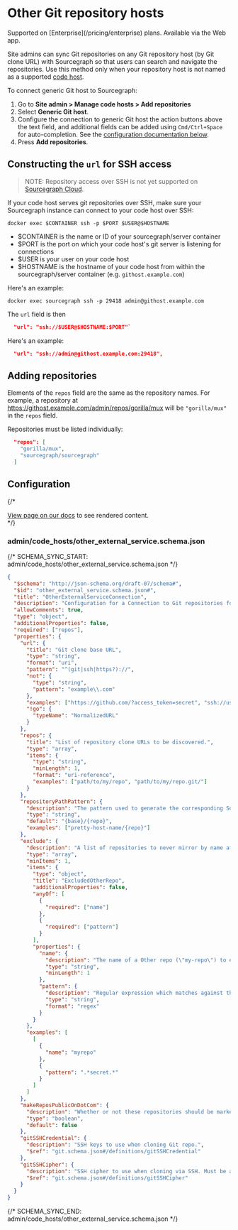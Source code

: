 # Other Git repository hosts

<TierCallout>
  Supported on [Enterprise](/pricing/enterprise) plans.
  <user>
    Available via the Web app.
  </user>
</TierCallout>

Site admins can sync Git repositories on any Git repository host (by Git clone URL) with Sourcegraph so that users can search and navigate the repositories. Use this method only when your repository host is not named as a supported [code host](/admin/code_hosts/).

To connect generic Git host to Sourcegraph:

1. Go to **Site admin > Manage code hosts > Add repositories**
1. Select **Generic Git host**.
1. Configure the connection to generic Git host the action buttons above the text field, and additional fields can be added using `Cmd/Ctrl+Space` for auto-completion. See the [configuration documentation below](#configuration).
1. Press **Add repositories**.

## Constructing the `url` for SSH access

>NOTE: Repository access over SSH is not yet supported on [Sourcegraph Cloud](/cloud/).

If your code host serves git repositories over SSH, make sure your Sourcegraph instance can connect to your code host over SSH:

```
docker exec $CONTAINER ssh -p $PORT $USER@$HOSTNAME
```

- $CONTAINER is the name or ID of your sourcegraph/server container
- $PORT is the port on which your code host's git server is listening for connections
- $USER is your user on your code host
- $HOSTNAME is the hostname of your code host from within the sourcegraph/server container (e.g. `githost.example.com`)

Here's an example:

```
docker exec sourcegraph ssh -p 29418 admin@githost.example.com
```

The `url` field is then

```json
  "url": "ssh://$USER@$HOSTNAME:$PORT"`
```

Here's an example:

```json
  "url": "ssh://admin@githost.example.com:29418",
```

## Adding repositories

Elements of the `repos` field are the same as the repository names. For example, a repository at https://githost.example.com/admin/repos/gorilla/mux will be `"gorilla/mux"` in the `repos` field.

Repositories must be listed individually:

```json
  "repos": [
    "gorilla/mux",
    "sourcegraph/sourcegraph"
  ]
```

## Configuration

{/* <div markdown-func=jsonschemadoc jsonschemadoc:path="admin/code_hosts/other_external_service.schema.json">[View page on our docs](/admin/code_hosts/other) to see rendered content.</div> */}

### admin/code_hosts/other_external_service.schema.json

{/* SCHEMA_SYNC_START: admin/code_hosts/other_external_service.schema.json */}
```json
{
  "$schema": "http://json-schema.org/draft-07/schema#",
  "$id": "other_external_service.schema.json#",
  "title": "OtherExternalServiceConnection",
  "description": "Configuration for a Connection to Git repositories for which an external service integration isn't yet available.",
  "allowComments": true,
  "type": "object",
  "additionalProperties": false,
  "required": ["repos"],
  "properties": {
    "url": {
      "title": "Git clone base URL",
      "type": "string",
      "format": "uri",
      "pattern": "^(git|ssh|https?)://",
      "not": {
        "type": "string",
        "pattern": "example\\.com"
      },
      "examples": ["https://github.com/?access_token=secret", "ssh://user@host.xz:2333/", "git://host.xz:2333/"],
      "!go": {
        "typeName": "NormalizedURL"
      }
    },
    "repos": {
      "title": "List of repository clone URLs to be discovered.",
      "type": "array",
      "items": {
        "type": "string",
        "minLength": 1,
        "format": "uri-reference",
        "examples": ["path/to/my/repo", "path/to/my/repo.git/"]
      }
    },
    "repositoryPathPattern": {
      "description": "The pattern used to generate the corresponding Sourcegraph repository name for the repositories. In the pattern, the variable \"{base}\" is replaced with the Git clone base URL host and path, and \"{repo}\" is replaced with the repository path taken from the `repos` field.\n\nFor example, if your Git clone base URL is https://git.example.com/repos and `repos` contains the value \"my/repo\", then a repositoryPathPattern of \"{base}/{repo}\" would mean that a repository at https://git.example.com/repos/my/repo is available on Sourcegraph at https://sourcegraph.example.com/git.example.com/repos/my/repo.\n\nIt is important that the Sourcegraph repository name generated with this pattern be unique to this code host. If different code hosts generate repository names that collide, Sourcegraph's behavior is undefined.\n\nNote: These patterns are ignored if using src-expose / src-serve.",
      "type": "string",
      "default": "{base}/{repo}",
      "examples": ["pretty-host-name/{repo}"]
    },
    "exclude": {
      "description": "A list of repositories to never mirror by name after applying repositoryPathPattern. Supports excluding by exact name ({\"name\": \"myrepo\"}) or regular expression ({\"pattern\": \".*secret.*\"}).",
      "type": "array",
      "minItems": 1,
      "items": {
        "type": "object",
        "title": "ExcludedOtherRepo",
        "additionalProperties": false,
        "anyOf": [
          {
            "required": ["name"]
          },
          {
            "required": ["pattern"]
          }
        ],
        "properties": {
          "name": {
            "description": "The name of a Other repo (\"my-repo\") to exclude from mirroring.",
            "type": "string",
            "minLength": 1
          },
          "pattern": {
            "description": "Regular expression which matches against the name of a Other repo to exclude from mirroring.",
            "type": "string",
            "format": "regex"
          }
        }
      },
      "examples": [
        [
          {
            "name": "myrepo"
          },
          {
            "pattern": ".*secret.*"
          }
        ]
      ]
    },
    "makeReposPublicOnDotCom": {
      "description": "Whether or not these repositories should be marked as public on Sourcegraph.com. Defaults to false.",
      "type": "boolean",
      "default": false
    },
    "gitSSHCredential": {
      "description": "SSH keys to use when cloning Git repo.",
      "$ref": "git.schema.json#/definitions/gitSSHCredential"
    },
    "gitSSHCipher": {
      "description": "SSH cipher to use when cloning via SSH. Must be a valid choice from `ssh -Q cipher`.",
      "$ref": "git.schema.json#/definitions/gitSSHCipher"
    }
  }
}
```
{/* SCHEMA_SYNC_END: admin/code_hosts/other_external_service.schema.json */}
